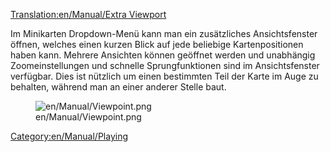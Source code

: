 [[Translation:en/Manual/Extra Viewport]]


[[Category:en/Manual/Playing]]

Im Minikarten Dropdown-Menü kann man ein zusätzliches Ansichtsfenster öffnen, welches einen kurzen Blick auf jede beliebige Kartenpositionen haben kann. Mehrere Ansichten können geöffnet werden und unabhängig Zoomeinstellungen und schnelle Sprungfunktionen sind im Ansichtsfenster verfügbar. Dies ist nützlich um einen bestimmten Teil der Karte im Auge zu behalten, während man an einer anderer Stelle baut.

[[File:en/Manual/Viewpoint.png]]